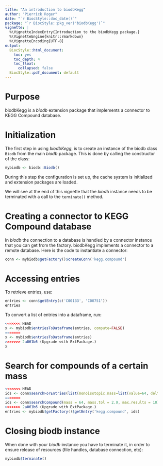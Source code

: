 ```yaml
---
title: "An introduction to biodbKegg"
author: "Pierrick Roger"
date: "`r BiocStyle::doc_date()`"
package: "`r BiocStyle::pkg_ver('biodbKegg')`"
vignette: |
  %\VignetteIndexEntry{Introduction to the biodbKegg package.}
  %\VignetteEngine{knitr::rmarkdown}
  %\VignetteEncoding{UTF-8}
output:
  BiocStyle::html_document:
    toc: yes
    toc_depth: 4
    toc_float:
      collapsed: false
  BiocStyle::pdf_document: default
---
```


# Purpose

biodbKegg is a *biodb* extension package that implements a connector to
KEGG Compound database.

# Initialization

The first step in using *biodbKegg*, is to create an instance of the biodb
class `Biodb` from the main *biodb* package. This is done by calling the
constructor of the class:
```r
mybiodb <- biodb::Biodb()
```
During this step the configuration is set up, the cache system is initialized
and extension packages are loaded.

We will see at the end of this vignette that the *biodb* instance needs to be
terminated with a call to the `terminate()` method.

# Creating a connector to KEGG Compound database

In *biodb* the connection to a database is handled by a connector instance that
you can get from the factory.
biodbKegg implements a connector to a remote database.
Here is the code to instantiate a connector:
```r
conn <- mybiodb$getFactory()$createConn('kegg.compound')
```

# Accessing entries

To retrieve entries, use:
```r
entries <- conn$getEntry(c('C00133', 'C00751'))
entries
```

To convert a list of entries into a dataframe, run:
```r
<<<<<<< HEAD
x <- mybiodb$entriesToDataframe(entries, compute=FALSE)
=======
x <- mybiodb$entriesToDataframe(entries)
>>>>>>> 2a061b6 (Upgrade with ExtPackage.)
x
```

# Search for compounds of a certain mass

```r
<<<<<<< HEAD
ids <- conn$searchForEntries(list(monoisotopic.mass=list(value=64, delta=2.0)), max.results=10)
=======
ids <- conn$searchCompound(mass = 64, mass.tol = 2.0, max.results = 10)
>>>>>>> 2a061b6 (Upgrade with ExtPackage.)
entries <- mybiodb$getFactory()$getEntry('kegg.compound', ids)
```


# Closing biodb instance

When done with your *biodb* instance you have to terminate it, in order to
ensure release of resources (file handles, database connection, etc):
```r
mybiodb$terminate()
```
